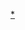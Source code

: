 {{Navbox
|name  = 南奥塞梯外交
|title = {{flagicon|South Ossetia}} {{link-en|南奥塞梯外交|Foreign relations of South Ossetia}}
|listclass = hlist
|image = [[File:Coat of arms of South Ossetia.svg|90px|南奧塞梯徽章]]

|group1 = 双边外交关系
|list1 = 
*[[阿布哈兹－南奥塞梯关系|阿布哈兹]]
*[[尼加拉瓜－南奥塞梯关系|尼加拉瓜]]
* [[俄罗斯－南奥塞梯关系|俄罗斯]]
* [[南奥塞梯－委内瑞拉关系|委内瑞拉]]
* [[顿涅茨克人民共和国－南奥塞梯关系|顿涅茨克人民共和国]]
* <del>[[加泰羅尼亞－南奧塞梯關係|加泰羅尼亞共和国]]</del>

|group2 = 國際組織關係
|list2  = 
* [[国家民主与权利共同体]] 

|group3 = 相關專題
|list3  = 
* [[南奥塞梯驻外机构列表|南奥塞梯驻外机构]] / [[驻南奥塞梯外交机构列表|驻南奥塞梯外交机构]]
* [[南奥塞梯建交列表]]
* {{link-en|对南奥塞梯的承认|International recognition of Abkhazia and South Ossetia}}
* {{link-en|关于南奥塞梯独立的争议|Controversy over Abkhazian and South Ossetian independence}}
}}<noinclude>
[[cat:南奧塞梯雙邊關係|*]]
</noinclude>